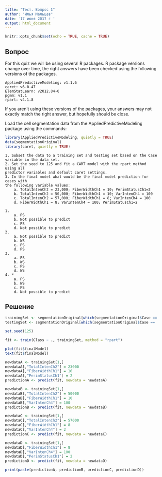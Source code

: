 ```yaml
---
title: "Тест. Вопрос 1"
author: "Илья Мальцев"
date: '17 июня 2017 г '
output: html_document
---
```


```r
knitr::opts_chunk$set(echo = TRUE, cache = TRUE)
```

## Вопрос

For this quiz we will be using several R packages. R package versions change 
over time, the right answers have been checked using the following versions 
of the packages.

    AppliedPredictiveModeling: v1.1.6
    caret: v6.0.47
    ElemStatLearn: v2012.04-0
    pgmm: v1.1
    rpart: v4.1.8

If you aren't using these versions of the packages, your answers may not 
exactly match the right answer, but hopefully should be close.

Load the cell segmentation data from the AppliedPredictiveModeling package 
using the commands:

```r
library(AppliedPredictiveModeling, quietly = TRUE)
data(segmentationOriginal)
library(caret, quietly = TRUE)
```

    1. Subset the data to a training set and testing set based on the Case 
    variable in the data set.
    2. Set the seed to 125 and fit a CART model with the rpart method using all 
    predictor variables and default caret settings.
    3. In the final model what would be the final model prediction for cases with 
    the following variable values:
        a. TotalIntenCh2 = 23,000; FiberWidthCh1 = 10; PerimStatusCh1=2
        b. TotalIntenCh2 = 50,000; FiberWidthCh1 = 10; VarIntenCh4 = 100
        c. TotalIntenCh2 = 57,000; FiberWidthCh1 = 8; VarIntenCh4 = 100
        d. FiberWidthCh1 = 8; VarIntenCh4 = 100; PerimStatusCh1=2

    1.
        a. PS
        b. Not possible to predict
        c. PS
        d. Not possible to predict
    2. 
        a. Not possible to predict
        b. WS
        c. PS
        d. PS
    3. 
        a. PS
        b. WS
        c. PS
        d. WS
    4. *
        a. PS
        b. WS
        c. PS
        d. Not possible to predict

## Решение

```r
trainingSet <- segmentationOriginal[which(segmentationOriginal$Case == 'Train'),]
testingSet <- segmentationOriginal[which(segmentationOriginal$Case == 'Test'),]
```

```r
set.seed(125)
```

```r
fit <- train(Class ~ ., trainingSet, method = "rpart")
```

```r
plot(fit$finalModel)
text(fit$finalModel)
```

```r
newdataA <- trainingSet[1,]
newdataA[,"TotalIntenCh2"] = 23000
newdataA[,"FiberWidthCh1"] = 10
newdataA[,"PerimStatusCh1"] = 2
predictionA <- predict(fit, newdata = newdataA)

newdataB <- trainingSet[1,]
newdataB[,"TotalIntenCh2"] = 50000
newdataB[,"FiberWidthCh1"] = 10
newdataB[,"VarIntenCh4"] = 100
predictionB <- predict(fit, newdata = newdataB)

newdataC <- trainingSet[1,]
newdataC[,"TotalIntenCh2"] = 57000
newdataC[,"FiberWidthCh1"] = 8
newdataC[,"VarIntenCh4"] = 2
predictionC <- predict(fit, newdata = newdataC)

newdataD <- trainingSet[1,]
newdataD[,"FiberWidthCh1"] = 8
newdataD[,"VarIntenCh4"] = 100
newdataD[,"PerimStatusCh1"] = 2
predictionD <- predict(fit, newdata = newdataD)

print(paste(predictionA, predictionB, predictionC, predictionD))
```

